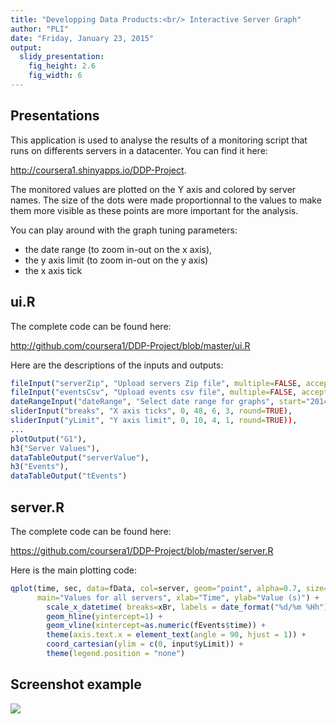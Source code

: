 ```yaml
---
title: "Developping Data Products:<br/> Interactive Server Graph"
author: "PLI"
date: "Friday, January 23, 2015"
output:
  slidy_presentation:
    fig_height: 2.6
    fig_width: 6
---
```


## Presentations

This application is used to analyse the results of a monitoring script that runs on differents servers in a datacenter. You can find it here:

<http://coursera1.shinyapps.io/DDP-Project>.

The monitored values are plotted on the Y axis and colored by server names. The size of the dots were made proportionnal to the values to make them more visible as these points are more important for the analysis.

You can play around with the graph tuning parameters:

- the date range (to zoom in-out on the x axis), 
- the y axis limit (to zoom in-out on the y axis)
- the x axis tick

## ui.R
The complete code can be found here:

<http://github.com/coursera1/DDP-Project/blob/master/ui.R>

Here are the descriptions of the inputs and outputs:
```r
fileInput("serverZip", "Upload servers Zip file", multiple=FALSE, accept="application/zip"),
fileInput("eventsCsv", "Upload events csv file", multiple=FALSE, accept="text/csv"),
dateRangeInput("dateRange", "Select date range for graphs", start="2014-11-01"),
sliderInput("breaks", "X axis ticks", 0, 48, 6, 3, round=TRUE),
sliderInput("yLimit", "Y axis limit", 0, 10, 4, 1, round=TRUE)),
...
plotOutput("G1"),
h3("Server Values"),
dataTableOutput("serverValue"),
h3("Events"),
dataTableOutput("tEvents")
```

## server.R
The complete code can be found here:

<https://github.com/coursera1/DDP-Project/blob/master/server.R>

Here is the main plotting code:
```r
qplot(time, sec, data=fData, col=server, geom="point", alpha=0.7, size=sec, 
      main="Values for all servers", xlab="Time", ylab="Value (s)") +
        scale_x_datetime( breaks=xBr, labels = date_format("%d/%m %Hh")) +
        geom_hline(yintercept=1) +
        geom_vline(xintercept=as.numeric(fEvents$time)) +
        theme(axis.text.x = element_text(angle = 90, hjust = 1)) +
        coord_cartesian(ylim = c(0, input$yLimit)) +
        theme(legend.position = "none")
```

## Screenshot example

<img  src='./figs/graph.png' />


